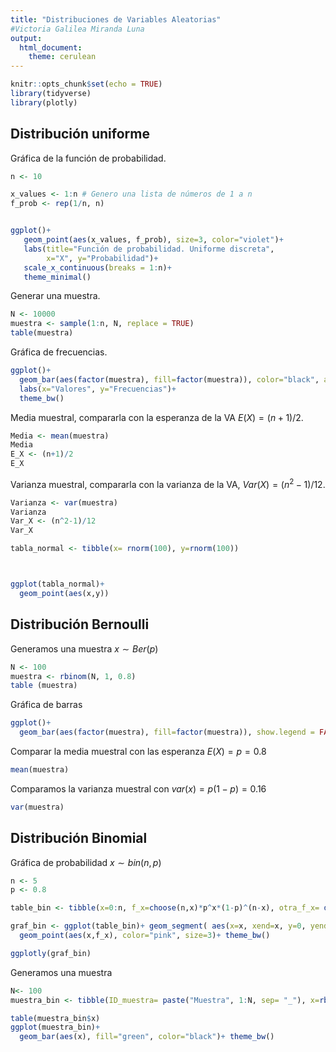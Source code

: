 ---
title: "Distribuciones de Variables Aleatorias"
#Victoria Galilea Miranda Luna
output: 
  html_document:
    theme: cerulean
---


```{r setup, include=FALSE} 
knitr::opts_chunk$set(echo = TRUE)
library(tidyverse)
library(plotly)
```





## Distribución uniforme

Gráfica de la función de probabilidad.






```{r}
n <- 10

x_values <- 1:n # Genero una lista de números de 1 a n
f_prob <- rep(1/n, n)


ggplot()+
   geom_point(aes(x_values, f_prob), size=3, color="violet")+
   labs(title="Función de probabilidad. Uniforme discreta",
        x="X", y="Probabilidad")+
   scale_x_continuous(breaks = 1:n)+
   theme_minimal()
```

Generar una muestra.

```{r}
N <- 10000
muestra <- sample(1:n, N, replace = TRUE)
table(muestra)
```

Gráfica de frecuencias.

```{r}
ggplot()+
  geom_bar(aes(factor(muestra), fill=factor(muestra)), color="black", alpha=1, show.legend = FALSE)+
  labs(x="Valores", y="Frecuencias")+
  theme_bw()
```

Media muestral, compararla con la esperanza de la VA $E(X)=(n+1)/2$.

```{r}
Media <- mean(muestra)
Media
E_X <- (n+1)/2
E_X
```

Varianza muestral, compararla con la varianza de la VA, $Var(X)=(n^2-1)/12$.

```{r}
Varianza <- var(muestra)
Varianza
Var_X <- (n^2-1)/12
Var_X

```


```{r}
tabla_normal <- tibble(x= rnorm(100), y=rnorm(100))



ggplot(tabla_normal)+
  geom_point(aes(x,y))
```

## Distribución Bernoulli

Generamos una muestra $x\sim Ber(p)$

```{r}
N <- 100
muestra <- rbinom(N, 1, 0.8)
table (muestra)

```

Gráfica de barras

```{r}
ggplot()+
  geom_bar(aes(factor(muestra), fill=factor(muestra)), show.legend = FALSE, color="blue") + theme_bw()
```

Comparar la media muestral con las esperanza $E(X)=p=0.8$

```{r}
mean(muestra)
```
Comparamos la varianza muestral con $var(x)=p(1-p)=0.16$
```{r}
var(muestra)
```

## Distribución Binomial

Gráfica de probabilidad $x\sim bin(n,p)$

```{r}
n <- 5
p <- 0.8

table_bin <- tibble(x=0:n, f_x=choose(n,x)*p^x*(1-p)^(n-x), otra_f_x= dbinom(x,n,p))

graf_bin <- ggplot(table_bin)+ geom_segment( aes(x=x, xend=x, y=0, yend=f_x), color="yellow")+
  geom_point(aes(x,f_x), color="pink", size=3)+ theme_bw()

ggplotly(graf_bin)
```
Generamos una muestra

```{r}
N<- 100
muestra_bin <- tibble(ID_muestra= paste("Muestra", 1:N, sep= "_"), x=rbinom(N, n, p,))

table(muestra_bin$x)
ggplot(muestra_bin)+
  geom_bar(aes(x), fill="green", color="black")+ theme_bw()
```

